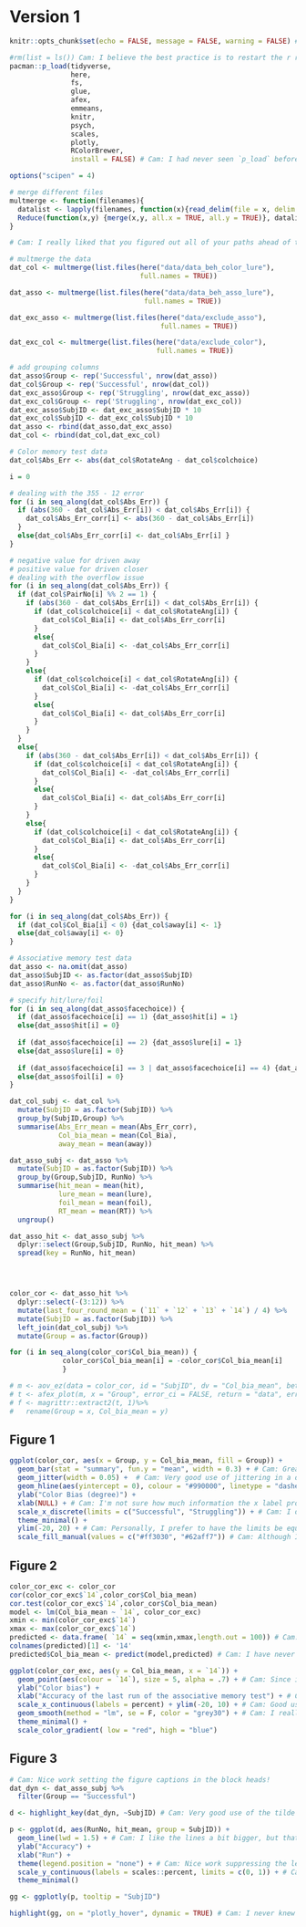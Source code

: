 # Version 1 

```r
knitr::opts_chunk$set(echo = FALSE, message = FALSE, warning = FALSE) # Cam: I like that you set this up ahead of time; very efficient!
```

```r
#rm(list = ls()) Cam: I believe the best practice is to restart the r ression every time you run your code. This would seem to obviate the need for `rm(list = ls ())
pacman::p_load(tidyverse, 
               here, 
               fs, 
               glue, 
               afex, 
               emmeans, 
               knitr, 
               psych, 
               scales, 
               plotly, 
               RColorBrewer, 
               install = FALSE) # Cam: I had never seen `p_load` before, this is very nifty! My one concern is that it is generally frowned upon to load packages on someone else computers. I included the `install = FALSE` argument here. 

options("scipen" = 4)
```

```r
# merge different files
multmerge <- function(filenames){
  datalist <- lapply(filenames, function(x){read_delim(file = x, delim = "\t")})
  Reduce(function(x,y) {merge(x,y, all.x = TRUE, all.y = TRUE)}, datalist)
}
```

```r
# Cam: I really liked that you figured out all of your paths ahead of time! I also found your use of `dir` ingenious. I did note that `full.names` argument in the `list.files()` function may be able to cut out a couple of steps in the process and remove the need to figure out the the paths ahead of time. 

# multmerge the data
dat_col <- multmerge(list.files(here("data/data_beh_color_lure"), 
                                full.names = TRUE))

dat_asso <- multmerge(list.files(here("data/data_beh_asso_lure"), 
                                 full.names = TRUE))

dat_exc_asso <- multmerge(list.files(here("data/exclude_asso"), 
                                     full.names = TRUE))

dat_exc_col <- multmerge(list.files(here("data/exclude_color"), 
                                    full.names = TRUE))

# add grouping columns
dat_asso$Group <- rep('Successful', nrow(dat_asso))
dat_col$Group <- rep('Successful', nrow(dat_col))
dat_exc_asso$Group <- rep('Struggling', nrow(dat_exc_asso))
dat_exc_col$Group <- rep('Struggling', nrow(dat_exc_col))
dat_exc_asso$SubjID <- dat_exc_asso$SubjID * 10
dat_exc_col$SubjID <- dat_exc_col$SubjID * 10
dat_asso <- rbind(dat_asso,dat_exc_asso)
dat_col <- rbind(dat_col,dat_exc_col)
```


```r
# Color memory test data
dat_col$Abs_Err <- abs(dat_col$RotateAng - dat_col$colchoice)

i = 0

# dealing with the 355 - 12 error
for (i in seq_along(dat_col$Abs_Err)) {
  if (abs(360 - dat_col$Abs_Err[i]) < dat_col$Abs_Err[i]) {
    dat_col$Abs_Err_corr[i] <- abs(360 - dat_col$Abs_Err[i])
  }
  else{dat_col$Abs_Err_corr[i] <- dat_col$Abs_Err[i] }
}
```

```r
# negative value for driven away
# positive value for driven closer
# dealing with the overflow issue
for (i in seq_along(dat_col$Abs_Err)) {
  if (dat_col$PairNo[i] %% 2 == 1) {
    if (abs(360 - dat_col$Abs_Err[i]) < dat_col$Abs_Err[i]) {
      if (dat_col$colchoice[i] < dat_col$RotateAng[i]) {
        dat_col$Col_Bia[i] <- dat_col$Abs_Err_corr[i]
      }
      else{
        dat_col$Col_Bia[i] <- -dat_col$Abs_Err_corr[i]
      }
    }
    else{
      if (dat_col$colchoice[i] < dat_col$RotateAng[i]) {
        dat_col$Col_Bia[i] <- -dat_col$Abs_Err_corr[i]
      }
      else{
        dat_col$Col_Bia[i] <- dat_col$Abs_Err_corr[i]
      }
    }
  }
  else{
    if (abs(360 - dat_col$Abs_Err[i]) < dat_col$Abs_Err[i]) {
      if (dat_col$colchoice[i] < dat_col$RotateAng[i]) {
        dat_col$Col_Bia[i] <- -dat_col$Abs_Err_corr[i]
      }
      else{
        dat_col$Col_Bia[i] <- dat_col$Abs_Err_corr[i]
      }
    }
    else{
      if (dat_col$colchoice[i] < dat_col$RotateAng[i]) {
        dat_col$Col_Bia[i] <- dat_col$Abs_Err_corr[i]
      }
      else{
        dat_col$Col_Bia[i] <- -dat_col$Abs_Err_corr[i]
      }
    }
  }
}

```

```r
for (i in seq_along(dat_col$Abs_Err)) {
  if (dat_col$Col_Bia[i] < 0) {dat_col$away[i] <- 1}
  else{dat_col$away[i] <- 0}
}
```



```r
# Associative memory test data
dat_asso <- na.omit(dat_asso)
dat_asso$SubjID <- as.factor(dat_asso$SubjID)
dat_asso$RunNo <- as.factor(dat_asso$RunNo)

# specify hit/lure/foil
for (i in seq_along(dat_asso$facechoice)) {
  if (dat_asso$facechoice[i] == 1) {dat_asso$hit[i] = 1}
  else{dat_asso$hit[i] = 0}
  
  if (dat_asso$facechoice[i] == 2) {dat_asso$lure[i] = 1}
  else{dat_asso$lure[i] = 0}
  
  if (dat_asso$facechoice[i] == 3 | dat_asso$facechoice[i] == 4) {dat_asso$foil[i] = 1}
  else{dat_asso$foil[i] = 0}
}
```

```r
dat_col_subj <- dat_col %>% 
  mutate(SubjID = as.factor(SubjID)) %>% 
  group_by(SubjID,Group) %>% 
  summarise(Abs_Err_mean = mean(Abs_Err_corr),
            Col_bia_mean = mean(Col_Bia),
            away_mean = mean(away))
```


```r
dat_asso_subj <- dat_asso %>% 
  mutate(SubjID = as.factor(SubjID)) %>% 
  group_by(Group,SubjID, RunNo) %>% 
  summarise(hit_mean = mean(hit),
            lure_mean = mean(lure),
            foil_mean = mean(foil),
            RT_mean = mean(RT)) %>% 
  ungroup()

dat_asso_hit <- dat_asso_subj %>% 
  dplyr::select(Group,SubjID, RunNo, hit_mean) %>% 
  spread(key = RunNo, hit_mean)




color_cor <- dat_asso_hit %>% 
  dplyr::select(-(3:12)) %>% 
  mutate(last_four_round_mean = (`11` + `12` + `13` + `14`) / 4) %>% 
  mutate(SubjID = as.factor(SubjID)) %>% 
  left_join(dat_col_subj) %>% 
  mutate(Group = as.factor(Group))

for (i in seq_along(color_cor$Col_bia_mean)) {
             color_cor$Col_bia_mean[i] = -color_cor$Col_bia_mean[i]
             }

# m <- aov_ez(data = color_cor, id = "SubjID", dv = "Col_bia_mean", between = "Group")
# t <- afex_plot(m, x = "Group", error_ci = FALSE, return = "data", error = "between")
# f <- magrittr::extract2(t, 1)%>%
#   rename(Group = x, Col_bia_mean = y)
```



## Figure 1
```r
ggplot(color_cor, aes(x = Group, y = Col_bia_mean, fill = Group)) +
  geom_bar(stat = "summary", fun.y = "mean", width = 0.3) + # Cam: Great use of summarizing by mean inside a geom_bar!
  geom_jitter(width = 0.05) +  # Cam: Very good use of jittering in a dimension that does not reflect a variable!
  geom_hline(aes(yintercept = 0), colour = "#990000", linetype = "dashed") + # Cam: I really like this dashed line. It makes it clear that we are looking at the bars distances from 0. 
  ylab("Color Bias (degree)") +
  xlab(NULL) + # Cam: I'm not sure how much information the x label provided beyond the group names alones. 
  scale_x_discrete(limits = c("Successful", "Struggling")) + # Cam: I didn't know you could set axis limits using discrete variables. Very cool!
  theme_minimal() + 
  ylim(-20, 20) + # Cam: Personally, I prefer to have the limits be equidistant around the x-axis (i.e., -20 and 20, instead of -20 and 10)
  scale_fill_manual(values = c("#ff3030", "#62aff7")) # Cam: Although I really like your choice of colors, they looks nearly indistinguishable in black and white. A pallette similar to the manual color values here should do the trick. 

```


## Figure 2
```r
color_cor_exc <- color_cor
cor(color_cor_exc$`14`,color_cor$Col_bia_mean)
cor.test(color_cor_exc$`14`,color_cor$Col_bia_mean)
model <- lm(Col_bia_mean ~ `14`, color_cor_exc)
xmin <- min(color_cor_exc$`14`)
xmax <- max(color_cor_exc$`14`)
predicted <- data.frame( `14` = seq(xmin,xmax,length.out = 100)) # Cam: Great use of sequence to give you values between the xmin and xmax.
colnames(predicted)[1] <- '14'
predicted$Col_bia_mean <- predict(model,predicted) # Cam: I have never come across the predict function. Awesome!

ggplot(color_cor_exc, aes(y = Col_bia_mean, x = `14`)) +
  geom_point(aes(colour = `14`), size = 5, alpha = .7) + # Cam: Since it looks like group is based off a mean split of some sort, I wonder whether redundant coding with `14` here may be more meaningful than splitting by group. A larger size for the points may also be helpful. 
  ylab("Color bias") +
  xlab("Accuracy of the last run of the associative memory test") + # Cam: I like how accesibly written this label is.
  scale_x_continuous(labels = percent) + ylim(-20, 10) + # Cam: Good use of labels as percentage.
  geom_smooth(method = "lm", se = F, color = "grey30") + # Cam: I really like this choice of grey!
  theme_minimal() +
  scale_color_gradient( low = "red", high = "blue")
```


## Figure 3
```r
# Cam: Nice work setting the figure captions in the block heads!
dat_dyn <- dat_asso_subj %>% 
  filter(Group == "Successful")

d <- highlight_key(dat_dyn, ~SubjID) # Cam: Very good use of the tilde to separate highlighting by subject id. 

p <- ggplot(d, aes(RunNo, hit_mean, group = SubjID)) +
  geom_line(lwd = 1.5) + # Cam: I like the lines a bit bigger, but that is just personal preference. 
  ylab("Accuracy") +
  xlab("Run") + 
  theme(legend.position = "none") + # Cam: Nice work suppressing the legend. It was definitely not needed!
  scale_y_continuous(labels = scales::percent, limits = c(0, 1)) + # Cam: Moving the ylim inside scale_y_continuous should allow you to get the limits running from 0 to 100.  
  theme_minimal() 

gg <- ggplotly(p, tooltip = "SubjID") 

highlight(gg, on = "plotly_hover", dynamic = TRUE) # Cam: I never knew how to do this! This is awesome!
```

